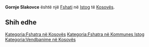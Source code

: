 {{Fshat në Kosovës
 | Emri                = Gornje Slakovce
 | EmriAlt                = Gorne Slakovce,Gornje Slakovce,Sllakoc i Eperm,Sllakoc i Epërm,Sllakoci i Eperm,Sllakoci i Epërm,Sllakofc i Eperm,Sllakofc i Epërm,Sllakov i Eperm,Sllakov i Epërm,Sllakovc i Eperm,Sllakovc i Epërm,Sllakove i Eperm,Sllakovi i Eperm,Sllakovi i Epërm,Sllakovë i Epërm,Горње Слаковце
 | Emri (Rasa dhanore) = 
 | Figura              = 
 | Shteti              = Kosovës
 | Komuna              = Istog
 | Kodi postar         = 
 | Sipërfaqja          = 

 | Popullsia           = 

 | Regj. i popullsisë  = 
 | Dend. e popullsisë  = 
 | Faqja zyrtare       = 
 <!--- Koordinatat ----> 
 | Gjerësia            = 42.44778
 | Gjatësia            = 21.32833
 | Lartësia            = 
}}
'''Gornje Slakovce''' është një [[Fshati]] në [[Istog]] të [[Kosovës]].

<!-- == Gjeografia == -->
<!-- == Historia == -->
<!-- == Demografia == -->
== Shih edhe ==
{{Komuna Istog}}
{{Kosovo-Administrata-Cung}}

[[Kategoria:Fshatra në Kosovës]]
[[Kategoria:Fshatra në Kommunes Istog]]
[[Kategoria:Vendbanime në Kosovës]]